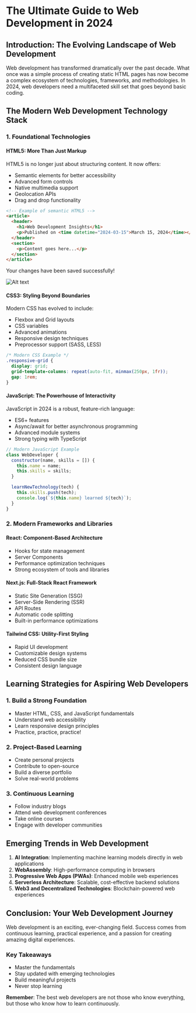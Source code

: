 
<MdxLayout>

# The Ultimate Guide to Web Development in 2024

## Introduction: The Evolving Landscape of Web Development

Web development has transformed dramatically over the past decade. What once was a simple process of creating static HTML pages has now become a complex ecosystem of technologies, frameworks, and methodologies. In 2024, web developers need a multifaceted skill set that goes beyond basic coding.

## The Modern Web Development Technology Stack

### 1. Foundational Technologies

#### HTML5: More Than Just Markup

HTML5 is no longer just about structuring content. It now offers:

- Semantic elements for better accessibility
- Advanced form controls
- Native multimedia support
- Geolocation APIs
- Drag and drop functionality

```html
<!-- Example of semantic HTML5 -->
<article>
  <header>
    <h1>Web Development Insights</h1>
    <p>Published on <time datetime="2024-03-15">March 15, 2024</time></p>
  </header>
  <section>
    <p>Content goes here...</p>
  </section>
</article>
```

<Alert type="success" title="Operation Complete">
  Your changes have been saved successfully!
</Alert>

![Alt text](https://images.unsplash.com/photo-1475598322381-f1b499717dda?w=500&auto=format&fit=crop&q=60&ixlib=rb-4.0.3&ixid=M3wxMjA3fDB8MHxzZWFyY2h8Mnx8NGslMjB3YWxscGFwZXJ8ZW58MHx8MHx8fDA%3D)

#### CSS3: Styling Beyond Boundaries

Modern CSS has evolved to include:

- Flexbox and Grid layouts
- CSS variables
- Advanced animations
- Responsive design techniques
- Preprocessor support (SASS, LESS)

```css
/* Modern CSS Example */
.responsive-grid {
  display: grid;
  grid-template-columns: repeat(auto-fit, minmax(250px, 1fr));
  gap: 1rem;
}
```

#### JavaScript: The Powerhouse of Interactivity

JavaScript in 2024 is a robust, feature-rich language:

- ES6+ features
- Async/await for better asynchronous programming
- Advanced module systems
- Strong typing with TypeScript

```javascript
// Modern JavaScript Example
class WebDeveloper {
  constructor(name, skills = []) {
    this.name = name;
    this.skills = skills;
  }

  learnNewTechnology(tech) {
    this.skills.push(tech);
    console.log(`${this.name} learned ${tech}`);
  }
}
```

### 2. Modern Frameworks and Libraries

#### React: Component-Based Architecture

- Hooks for state management
- Server Components
- Performance optimization techniques
- Strong ecosystem of tools and libraries

#### Next.js: Full-Stack React Framework

- Static Site Generation (SSG)
- Server-Side Rendering (SSR)
- API Routes
- Automatic code splitting
- Built-in performance optimizations

#### Tailwind CSS: Utility-First Styling

- Rapid UI development
- Customizable design systems
- Reduced CSS bundle size
- Consistent design language

## Learning Strategies for Aspiring Web Developers

### 1. Build a Strong Foundation

- Master HTML, CSS, and JavaScript fundamentals
- Understand web accessibility
- Learn responsive design principles
- Practice, practice, practice!

### 2. Project-Based Learning

- Create personal projects
- Contribute to open-source
- Build a diverse portfolio
- Solve real-world problems

### 3. Continuous Learning

- Follow industry blogs
- Attend web development conferences
- Take online courses
- Engage with developer communities

## Emerging Trends in Web Development

1. **AI Integration**: Implementing machine learning models directly in web applications
2. **WebAssembly**: High-performance computing in browsers
3. **Progressive Web Apps (PWAs)**: Enhanced mobile web experiences
4. **Serverless Architecture**: Scalable, cost-effective backend solutions
5. **Web3 and Decentralized Technologies**: Blockchain-powered web experiences

## Conclusion: Your Web Development Journey

Web development is an exciting, ever-changing field. Success comes from continuous learning, practical experience, and a passion for creating amazing digital experiences.

### Key Takeaways

- Master the fundamentals
- Stay updated with emerging technologies
- Build meaningful projects
- Never stop learning

**Remember**: The best web developers are not those who know everything, but those who know how to learn continuously.

</MdxLayout>
